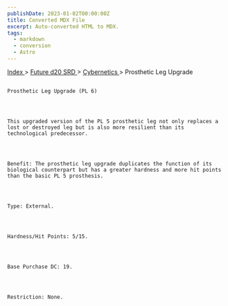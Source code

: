 ```yaml
---
publishDate: 2023-01-02T00:00:00Z
title: Converted MDX File
excerpt: Auto-converted HTML to MDX.
tags:
  - markdown
  - conversion
  - Astro
---
```


[
Index
](-index) >
[
Future d20 SRD
](future-d20-srd-index) >
[
Cybernetics
](future-d20-srd-cybernetics-index) > Prosthetic Leg Upgrade

##

    Prosthetic Leg Upgrade (PL 6)




    This upgraded version of the PL 5 prosthetic leg not only replaces a lost or destroyed leg but is also more resilient than its technological predecessor.




    Benefit: The prosthetic leg upgrade duplicates the function of its biological counterpart but has a greater hardness and more hit points than the basic PL 5 prosthesis.




    Type: External.




    Hardness/Hit Points: 5/15.




    Base Purchase DC: 19.




    Restriction: None.

